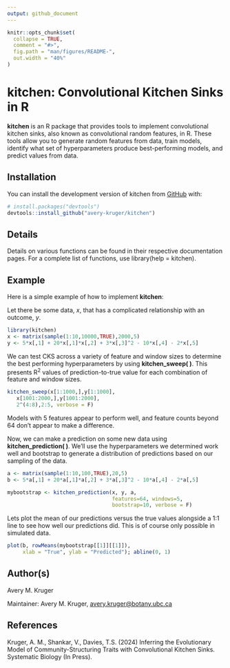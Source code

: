 ```yaml
---
output: github_document
---
```


<!-- README.md is generated from README.Rmd. Please edit that file -->

```r
knitr::opts_chunk$set(
  collapse = TRUE,
  comment = "#>",
  fig.path = "man/figures/README-",
  out.width = "40%"
)
```

# kitchen: Convolutional Kitchen Sinks in R

<!-- badges: start -->
<!-- badges: end -->

**kitchen** is an R package that provides tools to implement convolutional kitchen sinks, also known as convolutional random features, in R. These tools allow you to generate random features from data, train models, identify what set of hyperparameters produce best-performing models, and predict values from data.

## Installation

You can install the development version of kitchen from [GitHub](https://github.com/avery-kruger/kitchen) with:

``` r
# install.packages("devtools")
devtools::install_github("avery-kruger/kitchen")
```

## Details

Details on various functions can be found in their respective documentation pages.
For a complete list of functions, use library(help = kitchen).

## Example

Here is a simple example of how to implement **kitchen**:

Let there be some data, *x*, that has a complicated relationship with an outcome, *y*.
```r
library(kitchen)
x <- matrix(sample(1:10,10000,TRUE),2000,5)
y <- 5*x[,1] + 20*x[,1]*x[,2] + 3*x[,3]^2 - 10*x[,4] - 2*x[,5]
```

We can test CKS across a variety of feature and window sizes to determine the best performing hyperparameters by using **kitchen_sweep( )**. This presents R^2^ values of prediction-to-true value for each combination of feature and window sizes.
```r
kitchen_sweep(x[1:1000,],y[1:1000],
   x[1001:2000,],y[1001:2000],
   2^(4:8),2:5, verbose = F)
```
Models with 5 features appear to perform well, and feature counts beyond 64 don't appear to make a difference.

Now, we can make a prediction on some new data using **kitchen_prediction( )**. We'll use the hyperparameters we determined work well and bootstrap to generate a distribution of predictions based on our sampling of the data.

```r
a <- matrix(sample(1:10,100,TRUE),20,5)
b <- 5*a[,1] + 20*a[,1]*a[,2] + 3*a[,3]^2 - 10*a[,4] - 2*a[,5]

mybootstrap <- kitchen_prediction(x, y, a,
                                  features=64, windows=5,
                                  bootstrap=10, verbose = F)
```

Lets plot the mean of our predictions versus the true values alongside a 1:1 line to see how well our predictions did. This is of course only possible in simulated data.

```r
plot(b, rowMeans(mybootstrap[[1]][[1]]),
     xlab = "True", ylab = "Predicted"); abline(0, 1)
```

## Author(s)

Avery M. Kruger

Maintainer: Avery M. Kruger, <avery.kruger@botany.ubc.ca>

## References

Kruger, A. M., Shankar, V., Davies, T.S. (2024) Inferring the Evolutionary Model of Community-Structuring Traits with Convolutional Kitchen Sinks. Systematic Biology (In Press).
